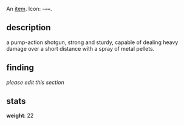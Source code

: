 An [[items|item]]. Icon: <code><nowiki>~==</nowiki></code>.

== description ==

a pump-action shotgun, strong and sturdy, capable of dealing heavy damage over a short distance with a spray of metal pellets.

== finding ==

''please edit this section''

== stats ==

'''weight''': 22
